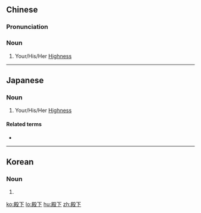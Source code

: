 ==Chinese==
{{zh-forms}}

===Pronunciation===
{{zh-pron
|m=diànxià
|c=din6 haa6
|h=pfs=thien-ha
|mn=tiān-hā
|cat=n
}}

===Noun===
{{zh-noun}}

# Your/His/Her [[Highness]]

----

==Japanese==
{{ja-kanjitab|でん|か|yomi=on}}

===Noun===
{{ja-noun|でんか}}

# Your/His/Her [[Highness]]

====Related terms====
* {{ja-l|陛下}}

----

==Korean==
{{ko-hanjatab}}

===Noun===
{{ko-noun|hj|hangeul=전하}}

# {{hanja form of|전하|Your/His/Her [[Highness]]}}

[[ko:殿下]]
[[lo:殿下]]
[[hu:殿下]]
[[zh:殿下]]